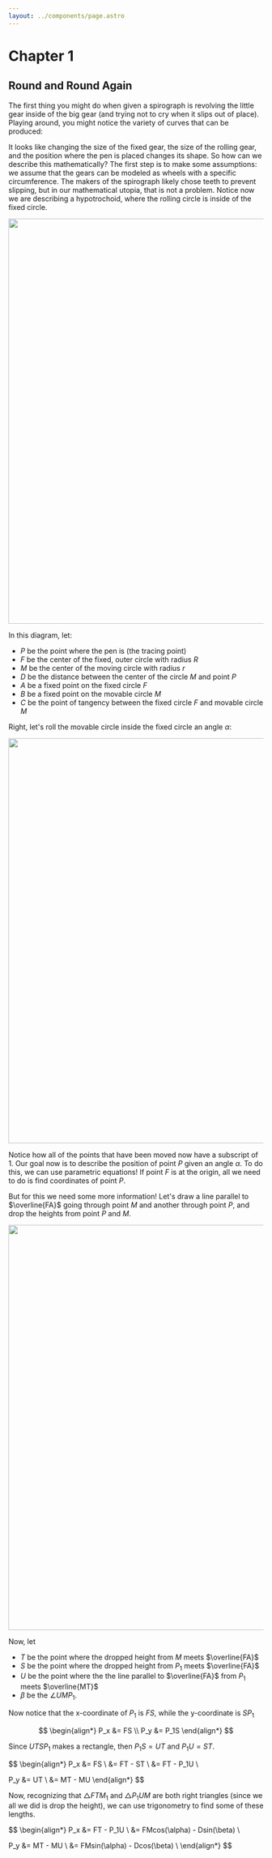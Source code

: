 ```yaml
---
layout: ../components/page.astro
---
```


# Chapter 1

## Round and Round Again

The first thing you might do when given a spirograph is revolving the little gear inside of the big gear (and trying not to cry when it slips out of place). Playing around, you might notice the variety of curves that can be produced:

It looks like changing the size of the fixed gear, the size of the rolling gear, and the position where the pen is placed changes its shape. So how can we describe this mathematically? The first step is to make some assumptions: we assume that the gears can be modeled as wheels with a specific circumference. The makers of the spirograph likely chose teeth to prevent slipping, but in our mathematical utopia, that is not a problem. Notice now we are describing a hypotrochoid, where the rolling circle is inside of the fixed circle.

<img src="../src/assets/inner1.jpg" width="800" />

In this diagram, let:

-   $P$ be the point where the pen is (the tracing point)
-   $F$ be the center of the fixed, outer circle with radius $R$
-   $M$ be the center of the moving circle with radius $r$
-   $D$ be the distance between the center of the circle $M$ and point $P$
-   $A$ be a fixed point on the fixed circle $F$
-   $B$ be a fixed point on the movable circle $M$
-   $C$ be the point of tangency between the fixed circle $F$ and movable circle $M$

Right, let's roll the movable circle inside the fixed circle an angle $\alpha$:

<img src="../src/assets/inner2.jpg" width="800" />

Notice how all of the points that have been moved now have a subscript of 1. Our goal now is to describe the position of point $P$ given an angle $\alpha$. To do this, we can use parametric equations! If point $F$ is at the origin, all we need to do is find coordinates of point $P$.

But for this we need some more information! Let's draw a line parallel to $\overline{FA}$ going through point $M$ and another through point $P$, and drop the heights from point $P$ and $M$.

<img src="../src/assets/inner3.jpg" width="800" />

Now, let

-   $T$ be the point where the dropped height from $M$ meets $\overline{FA}$
-   $S$ be the point where the dropped height from $P_1$ meets $\overline{FA}$
-   $U$ be the point where the the line parallel to $\overline{FA}$ from $P_1$ meets $\overline{MT}$
-   $\beta$ be the $\angle UMP_1$.

Now notice that the x-coordinate of $P_1$ is $FS$, while the y-coordinate is $SP_1$

$$
\begin{align*}
P_x &= FS \\
P_y &= P_1S
\end{align*}
$$

Since $UTSP_1$ makes a rectangle, then $P_1S = UT$ and $P_1U = ST$.

$$
\begin{align*}
P_x &= FS \\
    &= FT - ST \\
    &= FT - P_1U \\

P_y &= UT \\
    &= MT - MU
\end{align*}
$$

Now, recognizing that $\triangle FTM_1$ and $\triangle P_1UM$ are both right triangles (since we all we did is drop the height), we can use trigonometry to find some of these lengths.

$$
\begin{align*}
P_x &= FT - P_1U \\
    &= FMcos(\alpha) - Dsin(\beta) \\

P_y &= MT - MU \\
    &= FMsin(\alpha) - Dcos(\beta) \\
\end{align*}
$$
